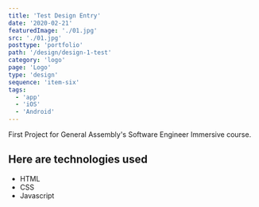 ```yaml
---
title: 'Test Design Entry'
date: '2020-02-21'
featuredImage: './01.jpg'
src: './01.jpg'
posttype: 'portfolio'
path: '/design/design-1-test'
category: 'logo'
page: 'Logo'
type: 'design'
sequence: 'item-six'
tags:
  - 'app'
  - 'iOS'
  - 'Android'
---
```


First Project for General Assembly's Software Engineer Immersive course.

<!-- ![Blackjack Screenshot](../assets/images/fulls/01.jpg) -->

## Here are technologies used

- HTML
- CSS
- Javascript

